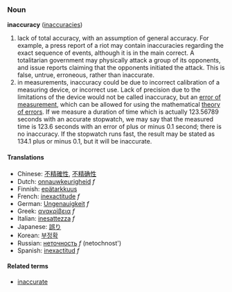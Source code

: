 ===Noun===
'''inaccuracy''' ([[inaccuracies]])
#lack of total accuracy, with an assumption of general accuracy. For example, a press report of a riot may contain inaccuracies regarding the exact sequence of events, although it is in the main correct. A totalitarian government may physically attack a group of its opponents, and issue reports claiming that the opponents initiated the attack. This is false, untrue, erroneous, rather than inaccurate.
#in measurements, inaccuracy could be due to incorrect calibration of a measuring device, or incorrect use. Lack of precision due to the limitations of the device would not be called inaccuracy, but an [[error of measurement]], which can be allowed for using the mathematical [[theory of errors]]. If we measure a duration of time which is actually 123.56789 seconds with an accurate stopwatch, we may say that the measured time is 123.6 seconds with an error of plus or minus 0.1 second; there is no inaccuracy. If the stopwatch runs fast, the result may be stated as 134.1 plus or minus 0.1, but it will be inaccurate.

====Translations====
*Chinese: [[不精確性]], [[不精确性]]
*Dutch: [[onnauwkeurigheid]] ''f''
*Finnish: [[epätarkkuus]]
*French: [[inexactitude]] ''f''
*German: [[Ungenauigkeit]] ''f''
*Greek: [[ανακρίβεια]] ''f''
*Italian: [[inesattezza]] ''f''
*Japanese: [[誤り]]
*Korean: [[부정확]]
*Russian: [[неточность]] ''f'' (netochnost')
*Spanish: [[inexactitud]] ''f''

====Related terms====
*[[inaccurate]]
